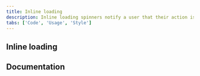 ```yaml
---
title: Inline loading
description: Inline loading spinners notify a user that their action is being processed.
tabs: ['Code', 'Usage', 'Style']
---
```


## Inline loading

<ComponentCode
  name="Inline loading"
  component="inline-loading"
  variation="inline-loading"
  hasReactVersion="inlineloading--inline-loading"
  hasVueVersion="inlineloading--default"
  hasAngularVersion="?path=/story/inline-loading--basic"
  codepen="dLMXow"></ComponentCode>

## Documentation

<ComponentDocs component="inline-loading"></ComponentDocs>
